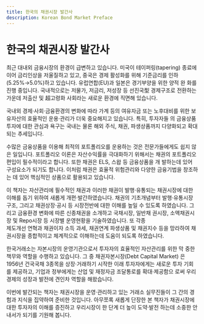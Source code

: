 ```yaml
---
title: 한국의 채권시장 발간사
description: Korean Bond Market Preface
---
```


# 한국의 채권시장 발간사

최근 대내외 금융시장의 환경이 급변하고 있습니다. 미국이 테이퍼링(tapering)  종료에 이어 금리인상을 저울질하고 있고, 중국은 경제 활성화를 위해 기준금리를  인하(5.25%→5.0%)하고 있습니다. 유럽연합(EU)과 일본은 경기부양을 위한 양적 완 화를 진행 중입니다. 국내적으로는 저물가, 저금리, 저성장 등 선진국型 경제구조로  전환하는 가운데 저출산 및 超고령화 사회라는 새로운 환경에 직면해 있습니다.

국내외 경제·사회·금융환경의 변화에 따라 가계 등의 여유자금 또는 노후대비를  위한 보유자산의 효율적인 운용·관리가 더욱 중요해지고 있습니다. 특히, 투자자들 의 금융상품투자에 대한 관심과 욕구는 국내는 물론 해외 주식, 채권, 파생상품까지  다양화되고 확대되는 추세입니다.

수많은 금융상품을 이용해 최적의 포트폴리오를 운용하는 것은 전문가들에게도  쉽지 않은 일입니다. 포트폴리오 이론은 자산수익률을 극대화하기 위해서는 채권의  포트폴리오 편입이 필수적이라고 합니다. 또한 채권은 ELS, 스왑 등 금융상품을 개 발하는데 있어 구성요소가 되기도 합니다. 이처럼 채권은 효율적 위험관리와 다양한  금융기법을 창조하는 데 있어 핵심적인 상품으로 활용되고 있습니다.

이 책자는 자산관리에 필수적인 채권과 이러한 채권이 발행·유통되는 채권시장에  대한 이해를 돕기 위하여 새롭게 개편·발간하였습니다. 채권의 기초개념부터 발행·유통시장 구조, 그리고 채권상장·공시 등 시장전반에 대한 이해를 높일 수 있도록  하였습니다. 그리고 금융환경 변화에 따른 신종채권을 소개하고 국채시장, 일반채 권시장, 소액채권시장 및 Repo시장 등 시장별 운영현황을 기술하였습니다. 또 각종  
제도개선 연혁과 채권이자 소득 과세, 채권연계 파생상품 및 채권지수 등을 망라하여  채권시장을 종합적이고 체계적으로 이해하는데 도움이 되도록 하였습니다. 

한국거래소는 자본시장의 운영기관으로서 투자자의 효율적인 자산관리를 위한 막 중한 책무와 역할을 수행하고 있습니다. 그 중 채권자본시장(Debt Capital Market) 은 1956년 건국국채 3종목을 상장·거래하기 시작한 이래 투자자에게는 새로운 투자 기회를 제공하고, 기업과 정부에게는 산업 및 재정자금 조달통로를 확대·제공함으 로써 우리경제의 성장과 발전에 견인차 역할을 해왔습니다.

이번에 발간되는 책자는 채권시장을 운영·관리하고 있는 거래소 실무진들이 그  간의 경험과 지식을 집약하여 준비한 것입니다. 아무쪼록 새롭게 단장한 본 책자가  채권시장에 대한 투자자의 이해를 증진하고 우리시장이 한 단계 더 높이 도약·발전 하는데 소중한 안내서가 되기를 기원해 봅니다.
